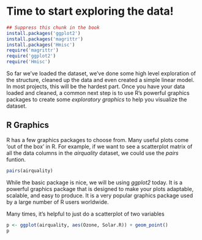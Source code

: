 # Time to start exploring the data!

```r
## Suppress this chunk in the book
install.packages('ggplot2')
install.packages('magrittr')
install.packages('Hmisc')
require('magrittr')
require('ggplot2')
require('Hmisc')
```
So far we've loaded the dataset, we've done some high level exploration of the structure, cleaned up the data and even created a simple linear model. In most projects, this will be the hardest part. Once you have your data loaded and cleaned, a common next step is to use R's powerful graphics packages to create some _exploratory graphics_ to help you visualize the dataset.

## R Graphics
R has a few graphics packages to choose from. Many useful plots come 'out of the box' in R.  For example, if we want to see a scatterplot matrix of all the data columns in the _airquality_ dataset, we could use the _pairs_ funtion.

```r
pairs(airquality)
```


While the basic package is nice, we will be using _ggplot2_ today. It is a powerful graphics package that is designed to make your plots adaptable, scalable, and easy to produce.  It is a very popular graphics package used by a large number of R users worldwide.

Many times, it's helpful to just do a scatterplot of two variables

```r
p <- ggplot(airquality, aes(Ozone, Solar.R)) + geom_point()
p
```

